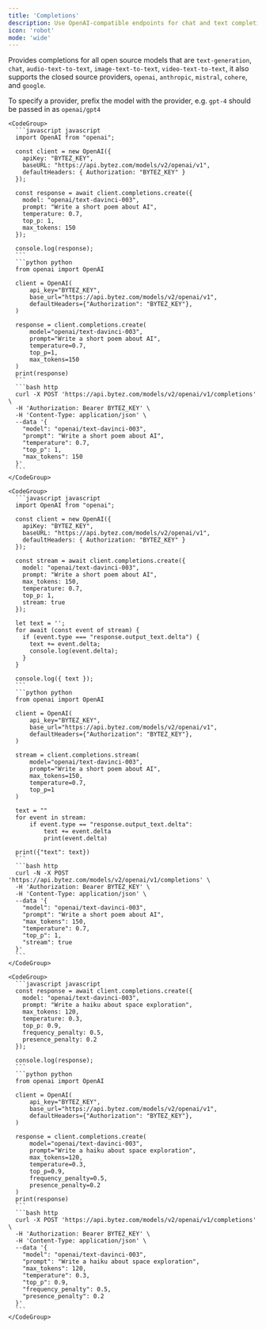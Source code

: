 ```yaml
---
title: 'Completions'
description: Use OpenAI-compatible endpoints for chat and text completions via OpenAI clients, supporting streaming and custom parameters.
icon: 'robot'
mode: 'wide'
---
```


Provides completions for all open source models that are `text-generation`, `chat`, `audio-text-to-text`, `image-text-to-text`, `video-text-to-text`, it also supports the closed source providers, `openai`, `anthropic`, `mistral`, `cohere`, and `google`.

To specify a provider, prefix the model with the provider, e.g. `gpt-4` should be passed in as `openai/gpt4`

<AccordionGroup>

  <Accordion defaultOpen="true" title="Basic usage">

    <CodeGroup>
      ```javascript javascript
      import OpenAI from "openai";

      const client = new OpenAI({
        apiKey: "BYTEZ_KEY",
        baseURL: "https://api.bytez.com/models/v2/openai/v1",
        defaultHeaders: { Authorization: "BYTEZ_KEY" }
      });

      const response = await client.completions.create({
        model: "openai/text-davinci-003",
        prompt: "Write a short poem about AI",
        temperature: 0.7,
        top_p: 1,
        max_tokens: 150
      });

      console.log(response);
      ```
      ```python python
      from openai import OpenAI

      client = OpenAI(
          api_key="BYTEZ_KEY",
          base_url="https://api.bytez.com/models/v2/openai/v1",
          defaultHeaders={"Authorization": "BYTEZ_KEY"},
      )

      response = client.completions.create(
          model="openai/text-davinci-003",
          prompt="Write a short poem about AI",
          temperature=0.7,
          top_p=1,
          max_tokens=150
      )
      print(response)
      ```
      ```bash http
      curl -X POST 'https://api.bytez.com/models/v2/openai/v1/completions' \
      -H 'Authorization: Bearer BYTEZ_KEY' \
      -H 'Content-Type: application/json' \
      --data '{
        "model": "openai/text-davinci-003",
        "prompt": "Write a short poem about AI",
        "temperature": 0.7,
        "top_p": 1,
        "max_tokens": 150
      }'
      ```
    </CodeGroup>

  </Accordion>

  <Accordion defaultOpen="false" title="Streaming">

    <CodeGroup>
      ```javascript javascript
      import OpenAI from "openai";

      const client = new OpenAI({
        apiKey: "BYTEZ_KEY",
        baseURL: "https://api.bytez.com/models/v2/openai/v1",
        defaultHeaders: { Authorization: "BYTEZ_KEY" }
      });

      const stream = await client.completions.create({
        model: "openai/text-davinci-003",
        prompt: "Write a short poem about AI",
        max_tokens: 150,
        temperature: 0.7,
        top_p: 1,
        stream: true
      });

      let text = '';
      for await (const event of stream) {
        if (event.type === "response.output_text.delta") {
          text += event.delta;
          console.log(event.delta);
        }
      }

      console.log({ text });
      ```
      ```python python
      from openai import OpenAI

      client = OpenAI(
          api_key="BYTEZ_KEY",
          base_url="https://api.bytez.com/models/v2/openai/v1",
          defaultHeaders={"Authorization": "BYTEZ_KEY"},
      )

      stream = client.completions.stream(
          model="openai/text-davinci-003",
          prompt="Write a short poem about AI",
          max_tokens=150,
          temperature=0.7,
          top_p=1
      )

      text = ""
      for event in stream:
          if event.type == "response.output_text.delta":
              text += event.delta
              print(event.delta)

      print({"text": text})
      ```
      ```bash http
      curl -N -X POST 'https://api.bytez.com/models/v2/openai/v1/completions' \
      -H 'Authorization: Bearer BYTEZ_KEY' \
      -H 'Content-Type: application/json' \
      --data '{
        "model": "openai/text-davinci-003",
        "prompt": "Write a short poem about AI",
        "max_tokens": 150,
        "temperature": 0.7,
        "top_p": 1,
        "stream": true
      }'
      ```
    </CodeGroup>

  </Accordion>

  <Accordion defaultOpen="false" title="Custom params">

    <CodeGroup>
      ```javascript javascript
      const response = await client.completions.create({
        model: "openai/text-davinci-003",
        prompt: "Write a haiku about space exploration",
        max_tokens: 120,
        temperature: 0.3,
        top_p: 0.9,
        frequency_penalty: 0.5,
        presence_penalty: 0.2
      });

      console.log(response);
      ```
      ```python python
      from openai import OpenAI

      client = OpenAI(
          api_key="BYTEZ_KEY",
          base_url="https://api.bytez.com/models/v2/openai/v1",
          defaultHeaders={"Authorization": "BYTEZ_KEY"},
      )

      response = client.completions.create(
          model="openai/text-davinci-003",
          prompt="Write a haiku about space exploration",
          max_tokens=120,
          temperature=0.3,
          top_p=0.9,
          frequency_penalty=0.5,
          presence_penalty=0.2
      )
      print(response)
      ```
      ```bash http
      curl -X POST 'https://api.bytez.com/models/v2/openai/v1/completions' \
      -H 'Authorization: Bearer BYTEZ_KEY' \
      -H 'Content-Type: application/json' \
      --data '{
        "model": "openai/text-davinci-003",
        "prompt": "Write a haiku about space exploration",
        "max_tokens": 120,
        "temperature": 0.3,
        "top_p": 0.9,
        "frequency_penalty": 0.5,
        "presence_penalty": 0.2
      }'
      ```
    </CodeGroup>

  </Accordion>

</AccordionGroup>
